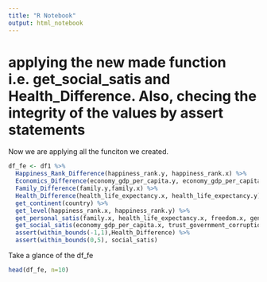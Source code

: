```yaml
---
title: "R Notebook"
output: html_notebook
---
```


# applying the new made function i.e. get_social_satis and Health_Difference. Also, checing the integrity of the values by assert statements

Now we are applying all the funciton we created. 
```r
df_fe <- df1 %>% 
  Happiness_Rank_Difference(happiness_rank.y, happiness_rank.x) %>% 
  Economics_Difference(economy_gdp_per_capita.y, economy_gdp_per_capita.x) %>%
  Family_Difference(family.y,family.x) %>% 
  Health_Difference(health_life_expectancy.x, health_life_expectancy.y) %>% 
  get_continent(country) %>% 
  get_level(happiness_rank.x, happiness_rank.y) %>% 
  get_personal_satis(family.x, health_life_expectancy.x, freedom.x, generosity.x) %>% 
  get_social_satis(economy_gdp_per_capita.x, trust_government_corruption.x, dystopia_residual.x) %>% 
  assert(within_bounds(-1,1),Health_Difference) %>% 
  assert(within_bounds(0,5), social_satis)

```

Take a glance of the df_fe
```r
head(df_fe, n=10)
```


